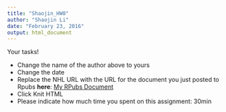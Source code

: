 ```yaml
---
title: "Shaojin_HW0"
author: "Shaojin Li"
date: "February 23, 2016"
output: html_document
---
```


Your tasks!

* Change the name of the author above to yours
* Change the date
* Replace the NHL URL with the URL for the document you just posted to Rpubs **here**: [My RPubs Document](http://rpubs.com/ShaojinLi/155456)
* Click Knit HTML
* Please indicate how much time you spent on this assignment: 30min
